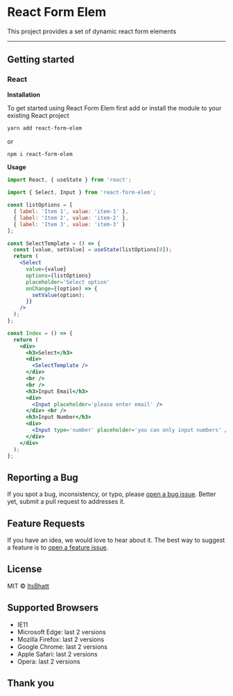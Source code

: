 
<Meta title='About/Welcome' />

# React Form Elem

This project provides a set of dynamic react form elements

---

## Getting started

### React

**Installation**

To get started using React Form Elem first add or install the module to your existing React project

```sh
yarn add react-form-elem
```

or

```sh
npm i react-form-elem
```

**Usage**

```jsx
import React, { useState } from 'react';

import { Select, Input } from 'react-form-elem';

const listOptions = [
  { label: 'Item 1', value: 'item-1' },
  { label: 'Item 2', value: 'item-2' },
  { label: 'Item 3', value: 'item-3' }
];

const SelectTemplate = () => {
  const [value, setValue] = useState(listOptions[0]);
  return (
    <Select
      value={value}
      options={listOptions}
      placeholder='Select option'
      onChange={(option) => {
        setValue(option);
      }}
    />
  );
};

const Index = () => {
  return (
    <div>
      <h3>Select</h3>
      <div>
        <SelectTemplate />
      </div>
      <br />
      <br />
      <h3>Input Email</h3>
      <div>
        <Input placeholder='please enter email' />
      </div> <br />
      <h3>Input Number</h3>
      <div>
        <Input type='number' placeholder='you can only input numbers' />
      </div>
    </div>
  );
};
```

## Reporting a Bug

If you spot a bug, inconsistency, or typo, please
[open a bug issue](https://github.com/ItsBhatt/react-form-elem/issues/new?labels=bug&template=bug.md).
Better yet, submit a pull request to addresses it.

## Feature Requests

If you have an idea, we would love to hear about it. The best way to suggest a feature is to
[open a feature issue](https://github.com/ItsBhatt/react-form-elem/issues/new?labels=feature&template=feature.md).

## License

MIT © [ItsBhatt](https://github.com/ItsBhatt)

## Supported Browsers

- IE11
- Microsoft Edge: last 2 versions
- Mozilla Firefox: last 2 versions
- Google Chrome: last 2 versions
- Apple Safari: last 2 versions
- Opera: last 2 versions

## Thank you
